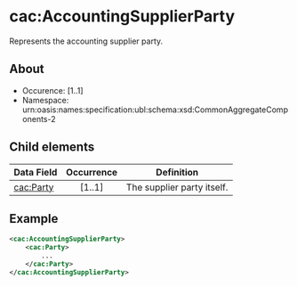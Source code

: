 # cac:AccountingSupplierParty
Represents the accounting supplier party.
## About
* Occurence: [1..1]
* Namespace: urn:oasis:names:specification:ubl:schema:xsd:CommonAggregateComponents-2

## Child elements
| Data Field            | Occurrence |                        Definition |
|-----------------------|:------------:|-----------------------------------|
|[cac:Party](./accounting-supplier-party/party.mdx) |	[1..1] |The supplier party itself.|

## Example
```xml
<cac:AccountingSupplierParty>
    <cac:Party>
        ...
    </cac:Party>
</cac:AccountingSupplierParty>
```